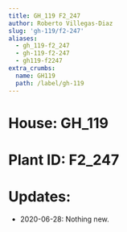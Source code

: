 ```yaml
---
title: GH_119 F2_247
author: Roberto Villegas-Diaz
slug: 'gh-119/f2-247'
aliases:
  - gh_119-f2_247
  - gh-119-f2-247
  - gh119-f2247
extra_crumbs:
  name: GH119
  path: /label/gh-119
---
```


# **House**: GH_119
# **Plant ID**: F2_247
# **Updates**: 
 - 2020-06-28: Nothing new.
